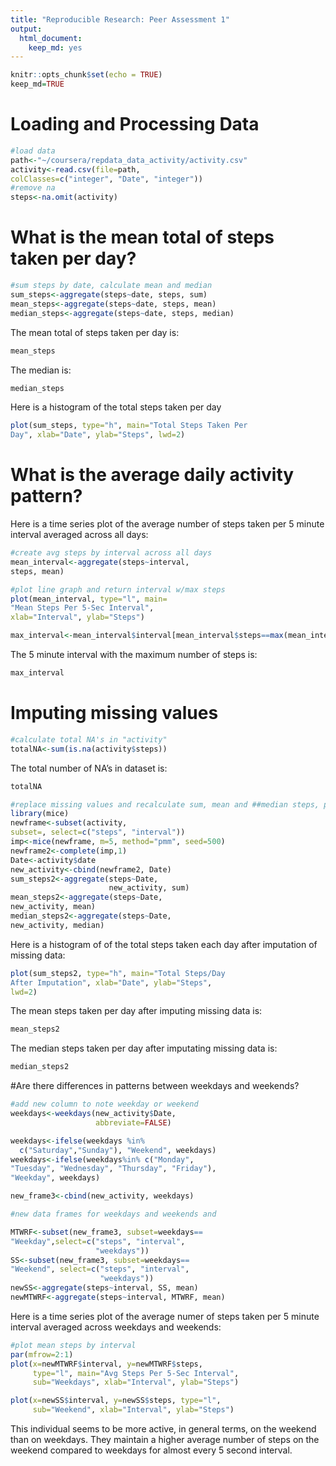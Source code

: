---
title: "Reproducible Research: Peer Assessment 1"
output: 
  html_document: 
    keep_md: yes
---

```{r setup, include=FALSE, echo=TRUE}
knitr::opts_chunk$set(echo = TRUE)
keep_md=TRUE

```

# Loading and Processing Data

```{r}
#load data 
path<-"~/coursera/repdata_data_activity/activity.csv"
activity<-read.csv(file=path,
colClasses=c("integer", "Date", "integer"))
#remove na
steps<-na.omit(activity)
```

# What is the mean total of steps taken per day?

```{r}

#sum steps by date, calculate mean and median
sum_steps<-aggregate(steps~date, steps, sum)
mean_steps<-aggregate(steps~date, steps, mean)
median_steps<-aggregate(steps~date, steps, median)
```

The mean total of steps taken per day is:
```{r}
mean_steps
```

The median is:
```{r}
median_steps
```


Here is a histogram of the total steps taken per day

```{r}

plot(sum_steps, type="h", main="Total Steps Taken Per
Day", xlab="Date", ylab="Steps", lwd=2)
```


# What is the average daily activity pattern?
Here is a time series plot of the average number of steps taken per 5 minute interval averaged across all days:
```{r}

#create avg steps by interval across all days
mean_interval<-aggregate(steps~interval, 
steps, mean)

#plot line graph and return interval w/max steps
plot(mean_interval, type="l", main=
"Mean Steps Per 5-Sec Interval", 
xlab="Interval", ylab="Steps")

max_interval<-mean_interval$interval[mean_interval$steps==max(mean_interval$steps)]

```

The 5 minute interval with the maximum number of steps is:

```{r}
max_interval
```

# Imputing missing values

```{r}

#calculate total NA's in "activity"
totalNA<-sum(is.na(activity$steps))

```

The total number of NA's in dataset is:

```{r}
totalNA
```

```{r, cache=TRUE}
#replace missing values and recalculate sum, mean and ##median steps, plot new steps/day
library(mice)
newframe<-subset(activity, 
subset=, select=c("steps", "interval"))
imp<-mice(newframe, m=5, method="pmm", seed=500)
newframe2<-complete(imp,1)
Date<-activity$date
new_activity<-cbind(newframe2, Date)
sum_steps2<-aggregate(steps~Date,
                      new_activity, sum)
mean_steps2<-aggregate(steps~Date, 
new_activity, mean)
median_steps2<-aggregate(steps~Date, 
new_activity, median)
```

Here is a histogram of of the total steps taken each day after imputation of missing data:
```{r, echo=TRUE}
plot(sum_steps2, type="h", main="Total Steps/Day 
After Imputation", xlab="Date", ylab="Steps", 
lwd=2)

```

The mean steps taken per day after imputing missing data is:
```{r}
mean_steps2
```
The median steps taken per day after imputating missing data is:
```{r}
median_steps2
```

#Are there differences in patterns between weekdays and weekends?

```{r}
#add new column to note weekday or weekend
weekdays<-weekdays(new_activity$Date, 
                   abbreviate=FALSE)

weekdays<-ifelse(weekdays %in% 
  c("Saturday","Sunday"), "Weekend", weekdays)
weekdays<-ifelse(weekdays%in% c("Monday", 
"Tuesday", "Wednesday", "Thursday", "Friday"), 
"Weekday", weekdays)

new_frame3<-cbind(new_activity, weekdays)

#new data frames for weekdays and weekends and 

MTWRF<-subset(new_frame3, subset=weekdays==
"Weekday",select=c("steps", "interval", 
                   "weekdays"))
SS<-subset(new_frame3, subset=weekdays==
"Weekend", select=c("steps", "interval", 
                    "weekdays"))
newSS<-aggregate(steps~interval, SS, mean)
newMTWRF<-aggregate(steps~interval, MTWRF, mean)
```

Here is a time series plot of the average numer of steps taken per 5 minute interval averaged across weekdays and weekends:
```{r, echo=TRUE}
#plot mean steps by interval
par(mfrow=2:1)
plot(x=newMTWRF$interval, y=newMTWRF$steps, 
     type="l", main="Avg Steps Per 5-Sec Interval",
     sub="Weekdays", xlab="Interval", ylab="Steps")

plot(x=newSS$interval, y=newSS$steps, type="l", 
     sub="Weekend", xlab="Interval", ylab="Steps")
```

This individual seems to be more active, in general terms, on the weekend than on weekdays.  They maintain a higher average number of steps on the weekend compared to weekdays for almost every 5 second interval. 
